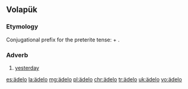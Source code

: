 ==Volapük==

===Etymology===
Conjugational prefix for the preterite tense: {{prefix|ä|del|lang=vo}} + {{term|-o|lang=vo}}.

===Adverb===
{{head|vo|adverb}}

# [[yesterday]]

[[es:ädelo]]
[[la:ädelo]]
[[mg:ädelo]]
[[pl:ädelo]]
[[chr:ädelo]]
[[tr:ädelo]]
[[uk:ädelo]]
[[vo:ädelo]]